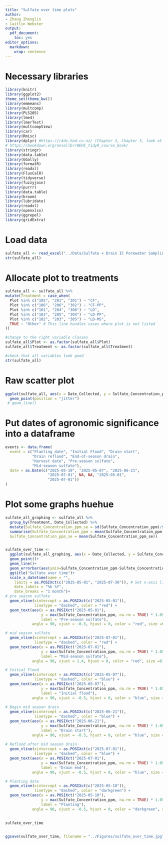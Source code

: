 ```yaml
---
title: "Sulfate over time plots"
author: 
- Zhang Zhenglin
- Caitlin Webster
output:
  pdf_document:
    toc: yes
editor_options:
  markdown:
    wrap: sentence
---
```


# Necessary libraries

```r
library(knitr)
library(ggplot2)
theme_set(theme_bw())
library(emmeans)
library(multcomp)
library(PLS205)
library(lme4)
library(lmerTest)
library(multcompView)
library(car)
library(Rmisc) 
library(dplyr) #https://r4ds.had.co.nz/ (Chapter 3, Chapter 5, look at filter and select)
# https://bookdown.org/ansellbr/WEHI_tidyR_course_book/
library(stringr) 
library(data.table)
library(GGally)
library(formatR)
library(readxl)
library(FluxCalR)
library(tidyverse)
library(fuzzyjoin)
library(purrr)
library(data.table)
library(broom)
library(lubridate)
library(readxl)
library(openxlsx)
library(ggrepel)
library(gridExtra)
```

# Load data

```r
sulfate_all <- read_excel("../Data/Sulfate + Drain IC Porewater Sampling Data - Tidy (2).xlsx", sheet = 1)
str(sulfate_all)
```

# Allocate plot to treatments

```r

sulfate_all <- sulfate_all %>%
mutate(Treatment = case_when(
  Plot %in% c("105", "201", "301") ~ "CF",
  Plot %in% c("106", "206", "302") ~ "CF-PP",
  Plot %in% c("101", "204", "306") ~ "LD",
  Plot %in% c("103", "205", "304") ~ "LD-PP",
  Plot %in% c("102", "203", "305") ~ "LD-MS",
  TRUE ~ "Other" # This line handles cases where plot is not listed
))

#change to the right variable classes
sulfate_all$Plot <- as.factor(sulfate_all$Plot)
sulfate_all$Treatment <- as.factor(sulfate_all$Treatment)

#check that all variables look good
str(sulfate_all)
```

# Raw scatter plot 

```r
ggplot(sulfate_all, aes(x = Date_Collected, y = Sulfate_Concentration_ppm,  colour =  Treatment))+
  geom_point(position = "jitter")
 # geom_line()
```
# Put dates of agronomic significance into a dataframe

```r
events <- data.frame(
  event = c("Planting date", "Initial Flood", "Drain start",
            "Drain reflood", "End-of-season drain", 
            "Harvest date", "Pre-season sulfate", 
            "Mid-season sulfate"),
  date = as.Date(c("2025-05-10", "2025-05-07", "2025-06-21",
                   "2025-07-01", NA, NA, "2025-05-01", 
                   "2025-07-01"))
)
```


# Plot some graphs huehue

```r

sulfate_all_graphing <- sulfate_all %>%
  group_by(Treatment, Date_Collected) %>%
  mutate(Sulfate_Concentration_ppm_se = sd(Sulfate_Concentration_ppm)/sqrt(3)) %>%
  summarise(Sulfate_Concentration_ppm = mean(Sulfate_Concentration_ppm),
  Sulfate_Concentration_ppm_se = mean(Sulfate_Concentration_ppm_se))


sulfate_over_time <- 
  ggplot(sulfate_all_graphing, aes(x = Date_Collected, y = Sulfate_Concentration_ppm,  colour =  Treatment))+
  geom_point()+
  geom_line()+
  geom_errorbar(aes(ymin=Sulfate_Concentration_ppm-Sulfate_Concentration_ppm_se, ymax=Sulfate_Concentration_ppm+Sulfate_Concentration_ppm_se), size=0.5)+
  ggtitle("Sulfate over time")+
  scale_x_datetime(name = "",
    limits = as.POSIXct(c("2025-05-01", "2025-07-30")), # Set x-axis limits
    date_labels = "%b %Y",
    date_breaks = "1 month")+
# pre season sulfate    
  geom_vline(xintercept = as.POSIXct(c("2025-05-01")), 
             linetype = "dashed", color = "red") +
  geom_text(aes(x = as.POSIXct("2025-05-01"), 
                y = max(Sulfate_Concentration_ppm, na.rm = TRUE) * 1.05,
                label = "Pre-season sulfate"),
            angle = 90, vjust = -0.5, hjust = 0, color = "red", size =6) +

# mid season sulfate    
  geom_vline(xintercept = as.POSIXct(c("2025-07-01")), 
             linetype = "dashed", color = "red") +
  geom_text(aes(x = as.POSIXct("2025-07-01"), 
                y = max(Sulfate_Concentration_ppm, na.rm = TRUE) * 1.05,
                label = "Mid-season sulfate"),
            angle = 90, vjust = 1.4, hjust = 0, color = "red", size =6)   +

# Initial Flood    
  geom_vline(xintercept = as.POSIXct(c("2025-05-07")), 
             linetype = "dashed", color = "blue") +
  geom_text(aes(x = as.POSIXct("2025-05-07"), 
                y = max(Sulfate_Concentration_ppm, na.rm = TRUE) * 1.05,
                label = "Initial flood"),
            angle = 90, vjust = -0.5, hjust = 0, color = "blue", size =6)    +
  
# Begin mid season drain     
  geom_vline(xintercept = as.POSIXct(c("2025-06-21")), 
             linetype = "dashed", color = "blue") +
  geom_text(aes(x = as.POSIXct("2025-06-21"), 
                y = max(Sulfate_Concentration_ppm, na.rm = TRUE) * 1.05,
                label = "Drain start"),
            angle = 90, vjust = -0.5, hjust = 0, color = "blue", size =6) +
  
# Reflood after mid season drain     
  geom_vline(xintercept = as.POSIXct(c("2025-07-01")), 
             linetype = "dashed", color = "blue") +
  geom_text(aes(x = as.POSIXct("2025-07-01"), 
                y = max(Sulfate_Concentration_ppm, na.rm = TRUE) * 1.05,
                label = "Drain end"),
            angle = 90, vjust = -0.5, hjust = 0, color = "blue", size =6) +

# Planting date
  geom_vline(xintercept = as.POSIXct(c("2025-05-10")), 
             linetype = "dashed", color = "darkgreen") +
  geom_text(aes(x = as.POSIXct("2025-05-10"), 
                y = max(Sulfate_Concentration_ppm, na.rm = TRUE) * 1.05,
                label = "Planting"),
            angle = 90, vjust = -0.5, hjust = 0, color = "darkgreen", size =6)   
  
  
sulfate_over_time


ggsave(sulfate_over_time, filename = "../Figures/sulfate_over_time.jpg", height = 25, width = 30, units = "cm", dpi=400)
```



